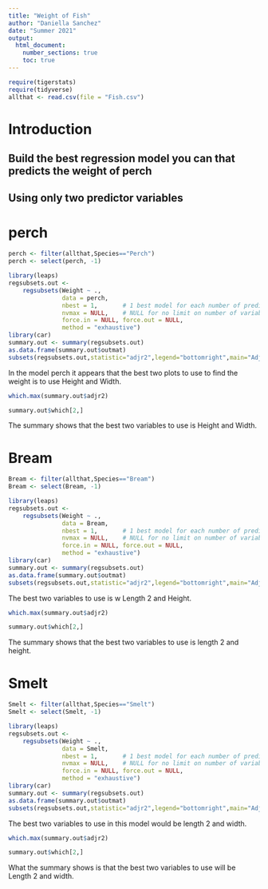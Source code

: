 ```yaml
---
title: "Weight of Fish"
author: "Daniella Sanchez"
date: "Summer 2021"
output: 
  html_document:
    number_sections: true
    toc: true
---
```


```r
require(tigerstats)
require(tidyverse)
allthat <- read.csv(file = "Fish.csv")
```

# Introduction

<!--In this section you explain what you are trying to show.  Where did the data come from?  What is the research or other question you are trying to answer?!-->

## Build the best regression model you can that predicts the weight of perch
## Using only two predictor variables  


# perch 

```r
perch <- filter(allthat,Species=="Perch")
perch <- select(perch, -1)
```


```r
library(leaps)
regsubsets.out <-
    regsubsets(Weight ~ .,
               data = perch,
               nbest = 1,       # 1 best model for each number of predictors
               nvmax = NULL,    # NULL for no limit on number of variables
               force.in = NULL, force.out = NULL,
               method = "exhaustive")
library(car)
summary.out <- summary(regsubsets.out)
as.data.frame(summary.out$outmat)
subsets(regsubsets.out,statistic="adjr2",legend="bottomright",main="Adjusted R^2")
```

In the model perch it appears that the best two plots to use to find the weight is to use Height and Width. 

```r
which.max(summary.out$adjr2)
```




```r
summary.out$which[2,]
```

The summary shows that the best two variables to use is Height and Width.


# Bream

```r
Bream <- filter(allthat,Species=="Bream")
Bream <- select(Bream, -1)
```


```r
library(leaps)
regsubsets.out <-
    regsubsets(Weight ~ .,
               data = Bream,
               nbest = 1,       # 1 best model for each number of predictors
               nvmax = NULL,    # NULL for no limit on number of variables
               force.in = NULL, force.out = NULL,
               method = "exhaustive")
library(car)
summary.out <- summary(regsubsets.out)
as.data.frame(summary.out$outmat)
subsets(regsubsets.out,statistic="adjr2",legend="bottomright",main="Adjusted R^2")
```

The best two variables to use is w Length 2 and Height.

```r
which.max(summary.out$adjr2)
```


```r
summary.out$which[2,]
```

The summary shows that the best two variables to use is length 2 and height.


# Smelt

```r
Smelt <- filter(allthat,Species=="Smelt")
Smelt <- select(Smelt, -1)
```


```r
library(leaps)
regsubsets.out <-
    regsubsets(Weight ~ .,
               data = Smelt,
               nbest = 1,       # 1 best model for each number of predictors
               nvmax = NULL,    # NULL for no limit on number of variables
               force.in = NULL, force.out = NULL,
               method = "exhaustive")
library(car)
summary.out <- summary(regsubsets.out)
as.data.frame(summary.out$outmat)
subsets(regsubsets.out,statistic="adjr2",legend="bottomright",main="Adjusted R^2")
```

The best two variables to use in this model would be length 2 and width.

```r
which.max(summary.out$adjr2)
```


```r
summary.out$which[2,]
```


What the summary shows is that the best two variables to use will be Length 2 and width. 


